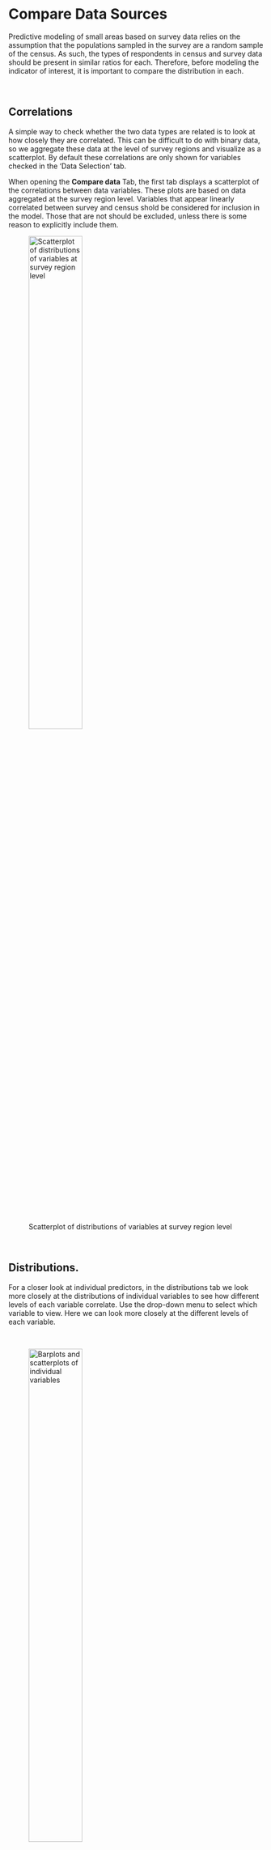 
  
# Compare Data Sources
Predictive modeling of small areas based on survey data relies on the assumption that the populations sampled in the survey are a random sample of the census. As such, the types of respondents in census and survey data should be present in similar ratios for each.  Therefore, before modeling the indicator of interest, it is important to compare the distribution in each.  
  
<br/>
 
## Correlations
A simple way to check whether the two data types are related is to look at how closely they are correlated.  This can be difficult to do with binary data, so we aggregate these data at the level of survey regions and visualize as a scatterplot.  By default these correlations are only shown for variables checked in the 'Data Selection' tab.  

When opening the **Compare data** Tab, the first tab displays a scatterplot of the correlations between data variables. These plots are based on data aggregated at the survey region level. Variables that appear linearly correlated between survey and census shold be considered for inclusion in the model. Those that are not should be excluded, unless there is some reason to explicitly include them.
  
  
![Scatterplot of distributions of variables at survey region level](img//Tab3_Compare_Distributions.png){#id .class width=50% height=50%}
  
 <br/>
 
## Distributions.
For a closer look at individual predictors, in the distributions tab we look more closely at the distributions of individual variables to see how different levels of each variable correlate. Use the drop-down menu to select which variable to view. Here we can look more closely at the different levels of each variable. 
  
<br/>

![Barplots and scatterplots of individual variables](img//Tab3_Barplot_Scatterplot.png){#id .class width=50% height=50%}
  
 <br/>
 
## Spatial
Finally, it's important that the spatial distribution of effort is similar in survey and census data. The map in the spatial section shows the relative effort applied in each survey region. 
  <br/>

![Spatial distribution of sampling effort](img//Tab3_Spatial_Distribution.png){#id .class width=50% height=50%}
